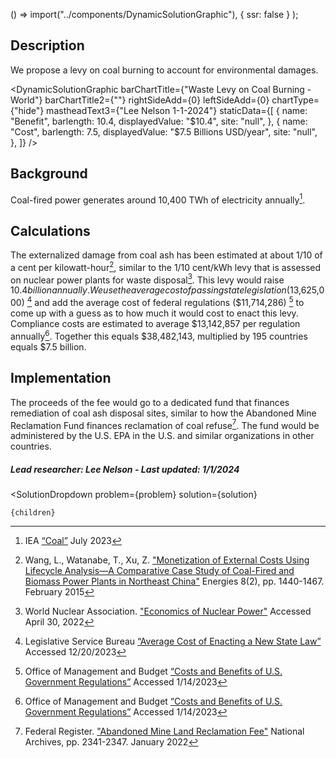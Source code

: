 
  () => import("../components/DynamicSolutionGraphic"),
  { ssr: false }
);


## Description
We propose a levy on coal burning to account for environmental damages.

<DynamicSolutionGraphic
  barChartTitle={"Waste Levy on Coal Burning - World"}
  barChartTitle2={""}
  rightSideAdd={0}
  leftSideAdd={0}
  chartType={"hide"}
  mastheadText3={"Lee Nelson 1-1-2024"}
 staticData={[
    {
     name: "Benefit",
      barlength: 10.4,
      displayedValue: "$10.4",
      site: "null",
    },
    {
      name: "Cost",
      barlength: 7.5,
      displayedValue: "$7.5 Billions USD/year",
      site: "null",
    },
  ]}
/>

## Background
Coal-fired power generates around 10,400 TWh of electricity annually[^”1”].


## Calculations
The externalized damage from coal ash has been estimated at about 1/10 of a cent per kilowatt-hour[^”2”], similar to the 1/10 cent/kWh levy that is assessed on nuclear power plants for waste disposal[^”3”].
This levy would raise $10.4 billion annually.
We use the average cost of passing state legislation ($13,625,000) [^”4”] and add the average cost of federal regulations ($11,714,286) [^”5”] to come up with a guess as to how much it would cost to enact this levy. Compliance costs are estimated to average $13,142,857 per regulation annually[^”5”]. Together this equals $38,482,143, multiplied by 195 countries equals $7.5 billion.

## Implementation
The proceeds of the fee would go to a dedicated fund that finances remediation of coal ash disposal sites, similar to how the Abandoned Mine Reclamation Fund finances reclamation of coal refuse[^”6”]. The fund would be administered by the U.S. EPA in the U.S. and similar organizations in other countries.

##### Lead researcher: Lee Nelson - Last updated: 1/1/2024

[^”1”]: IEA [“Coal”](https://www.iea.org/energy-system/fossil-fuels/coal) July 2023

[^”2”]: Wang, L., Watanabe, T., Xu, Z. ["Monetization of External Costs Using Lifecycle Analysis—A Comparative Case Study of Coal-Fired and Biomass Power Plants in Northeast China"](https://www.mdpi.com/1996-1073/8/2/1440) Energies 8(2), pp. 1440-1467. February 2015

[^”3”]: World Nuclear Association. ["Economics of Nuclear Power"](https://world-nuclear.org/information-library/economic-aspects/economics-of-nuclear-power.aspx) Accessed April 30, 2022

[^”4”]: Legislative Service Bureau [“Average Cost of Enacting a New State Law”]( https://www.michigancapitolconfidential.com/enacting-a-new-state-law-costs-272500-on-average) Accessed 12/20/2023

[^”5”]: Office of Management and Budget [“Costs and Benefits of U.S. Government Regulations”]( https://www.thoughtco.com/costs-and-benefits-of-government-regulations-4068946) Accessed 1/14/2023

[^”6”]: Federal Register. ["Abandoned Mine Land Reclamation Fee"](https://www.federalregister.gov/documents/2022/01/14/2022-00513/abandoned-mine-land-reclamation-fee) National Archives, pp. 2341-2347. January 2022 


  <SolutionDropdown 
    problem={problem} 
    solution={solution}
  >
    {children}
  </SolutionDropdown>